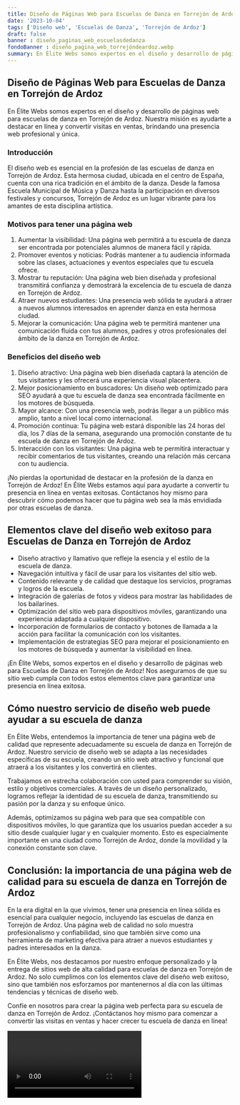 ```yaml
---
title: Diseño de Páginas Web para Escuelas de Danza en Torrejón de Ardoz
date: '2023-10-04'
tags: ['Diseño web', 'Escuelas de Danza', 'Torrejón de Ardoz']
draft: false
banner : diseño_paginas_web_escuelasdedanza
fondoBanner : diseño_pagina_web_torrejóndeardoz.webp
summary: En Élite Webs somos expertos en el diseño y desarrollo de páginas web para escuelas de danza en Torrejón de Ardoz. Nuestra misión es ayudarte a destacar en línea y convertir visitas en ventas, brindando una presencia web profesional y única.
---
```


## Diseño de Páginas Web para Escuelas de Danza en Torrejón de Ardoz

En Élite Webs somos expertos en el diseño y desarrollo de páginas web para escuelas de danza en Torrejón de Ardoz. Nuestra misión es ayudarte a destacar en línea y convertir visitas en ventas, brindando una presencia web profesional y única.

### Introducción

El diseño web es esencial en la profesión de las escuelas de danza en Torrejón de Ardoz. Esta hermosa ciudad, ubicada en el centro de España, cuenta con una rica tradición en el ámbito de la danza. Desde la famosa Escuela Municipal de Música y Danza hasta la participación en diversos festivales y concursos, Torrejón de Ardoz es un lugar vibrante para los amantes de esta disciplina artística.

### Motivos para tener una página web

1. Aumentar la visibilidad: Una página web permitirá a tu escuela de danza ser encontrada por potenciales alumnos de manera fácil y rápida.
2. Promover eventos y noticias: Podrás mantener a tu audiencia informada sobre las clases, actuaciones y eventos especiales que tu escuela ofrece.
3. Mostrar tu reputación: Una página web bien diseñada y profesional transmitirá confianza y demostrará la excelencia de tu escuela de danza en Torrejón de Ardoz.
4. Atraer nuevos estudiantes: Una presencia web sólida te ayudará a atraer a nuevos alumnos interesados en aprender danza en esta hermosa ciudad.
5. Mejorar la comunicación: Una página web te permitirá mantener una comunicación fluida con tus alumnos, padres y otros profesionales del ámbito de la danza en Torrejón de Ardoz.

### Beneficios del diseño web

1. Diseño atractivo: Una página web bien diseñada captará la atención de tus visitantes y les ofrecerá una experiencia visual placentera.
2. Mejor posicionamiento en buscadores: Un diseño web optimizado para SEO ayudará a que tu escuela de danza sea encontrada fácilmente en los motores de búsqueda.
3. Mayor alcance: Con una presencia web, podrás llegar a un público más amplio, tanto a nivel local como internacional.
4. Promoción continua: Tu página web estará disponible las 24 horas del día, los 7 días de la semana, asegurando una promoción constante de tu escuela de danza en Torrejón de Ardoz.
5. Interacción con los visitantes: Una página web te permitirá interactuar y recibir comentarios de tus visitantes, creando una relación más cercana con tu audiencia.

¡No pierdas la oportunidad de destacar en la profesión de la danza en Torrejón de Ardoz! En Élite Webs estamos aquí para ayudarte a convertir tu presencia en línea en ventas exitosas. Contáctanos hoy mismo para descubrir cómo podemos hacer que tu página web sea la más envidiada por otras escuelas de danza.

<GifSeo />

<Cta />

## Elementos clave del diseño web exitoso para Escuelas de Danza en Torrejón de Ardoz

- Diseño atractivo y llamativo que refleje la esencia y el estilo de la escuela de danza.
- Navegación intuitiva y fácil de usar para los visitantes del sitio web.
- Contenido relevante y de calidad que destaque los servicios, programas y logros de la escuela.
- Integración de galerías de fotos y videos para mostrar las habilidades de los bailarines.
- Optimización del sitio web para dispositivos móviles, garantizando una experiencia adaptada a cualquier dispositivo.
- Incorporación de formularios de contacto y botones de llamada a la acción para facilitar la comunicación con los visitantes.
- Implementación de estrategias SEO para mejorar el posicionamiento en los motores de búsqueda y aumentar la visibilidad en línea.

¡En Élite Webs, somos expertos en el diseño y desarrollo de páginas web para Escuelas de Danza en Torrejón de Ardoz! Nos aseguramos de que su sitio web cumpla con todos estos elementos clave para garantizar una presencia en línea exitosa.

## Cómo nuestro servicio de diseño web puede ayudar a su escuela de danza

En Élite Webs, entendemos la importancia de tener una página web de calidad que represente adecuadamente su escuela de danza en Torrejón de Ardoz. Nuestro servicio de diseño web se adapta a las necesidades específicas de su escuela, creando un sitio web atractivo y funcional que atraerá a los visitantes y los convertirá en clientes.

Trabajamos en estrecha colaboración con usted para comprender su visión, estilo y objetivos comerciales. A través de un diseño personalizado, logramos reflejar la identidad de su escuela de danza, transmitiendo su pasión por la danza y su enfoque único.

Además, optimizamos su página web para que sea compatible con dispositivos móviles, lo que garantiza que los usuarios puedan acceder a su sitio desde cualquier lugar y en cualquier momento. Esto es especialmente importante en una ciudad como Torrejón de Ardoz, donde la movilidad y la conexión constante son clave.

## Conclusión: la importancia de una página web de calidad para su escuela de danza en Torrejón de Ardoz

En la era digital en la que vivimos, tener una presencia en línea sólida es esencial para cualquier negocio, incluyendo las escuelas de danza en Torrejón de Ardoz. Una página web de calidad no solo muestra profesionalismo y confiabilidad, sino que también sirve como una herramienta de marketing efectiva para atraer a nuevos estudiantes y padres interesados en la danza.

En Élite Webs, nos destacamos por nuestro enfoque personalizado y la entrega de sitios web de alta calidad para escuelas de danza en Torrejón de Ardoz. No solo cumplimos con los elementos clave del diseño web exitoso, sino que también nos esforzamos por mantenernos al día con las últimas tendencias y técnicas de diseño web.

Confíe en nosotros para crear la página web perfecta para su escuela de danza en Torrejón de Ardoz. ¡Contáctanos hoy mismo para comenzar a convertir las visitas en ventas y hacer crecer tu escuela de danza en línea!

<Video />

<CtaBot job='Escuelas de Danza' city='Torrejón de Ardoz'/>

<Gmaps query='Torrejón de Ardoz+españa+maps' />